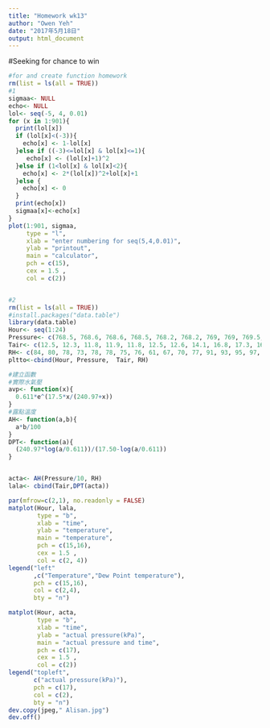 ```yaml
---
title: "Homework wk13"
author: "Owen Yeh"
date: "2017年5月18日"
output: html_document
---
```

#Seeking for chance to win
```r
#for and create function homework 
rm(list = ls(all = TRUE))
#1
sigmaa<- NULL
echo<- NULL
lol<- seq(-5, 4, 0.01)
for (x in 1:901){
  print(lol[x])
  if (lol[x]<(-3)){
    echo[x] <- 1-lol[x]
  }else if ((-3)<=lol[x] & lol[x]<=1){
     echo[x] <- (lol[x]+1)^2
  }else if (1<lol[x] & lol[x]<2){
    echo[x] <- 2*(lol[x])^2+lol[x]+1
  }else {
    echo[x] <- 0
  }
  print(echo[x])
  sigmaa[x]<-echo[x]
}
plot(1:901, sigmaa,
     type = "l",
     xlab = "enter numbering for seq(5,4,0.01)",
     ylab = "printout", 
     main = "calculator",
     pch = c(15),
     cex = 1.5 , 
     col = c(2))


#2
rm(list = ls(all = TRUE))
#install.packages("data.table")
library(data.table)
Hour<- seq(1:24)
Pressure<- c(768.5, 768.6, 768.6, 768.5, 768.2, 768.2, 769, 769, 769.5, 769.5, 769.1, 767.9, 767.8, 767.3, 766.3, 768.1, 767.3, 767.3, 767.2, 767.7, 767.8, 767.8, 767.9, 767.1)
Tair<- c(12.5, 12.3, 11.8, 11.9, 11.8, 12.5, 12.6, 14.1, 16.8, 17.3, 16.8, 17, 14.7,13.8, 13.4, 13.3, 13.5, 12.7, 12.1, 13, 12, 11.4, 11.7, 11.5)
RH<- c(84, 80, 78, 73, 78, 78, 75, 76, 61, 67, 70, 77, 91, 93, 95, 97, 95, 94, 95, 95, 92, 89, 89, 83)
pltto<-cbind(Hour, Pressure,  Tair, RH)

#建立函數
#實際水氣壓
avp<- function(x){
  0.611*e^(17.5*x/(240.97+x))
}
#露點溫度
AH<- function(a,b){
  a*b/100
}
DPT<- function(a){
  (240.97*log(a/0.611))/(17.50-log(a/0.611))
}


acta<- AH(Pressure/10, RH)
lala<- cbind(Tair,DPT(acta))

par(mfrow=c(2,1), no.readonly = FALSE)
matplot(Hour, lala,
        type = "b",
        xlab = "time",
        ylab = "temperature", 
        main = "temperature",
        pch = c(15,16),
        cex = 1.5 , 
        col = c(2, 4))
legend("left"
       ,c("Temperature","Dew Point temperature"),
       pch = c(15,16),
       col = c(2,4),
       bty = "n")

matplot(Hour, acta,
        type = "b",
        xlab = "time",
        ylab = "actual pressure(kPa)", 
        main = "actual pressure and time",
        pch = c(17),
        cex = 1.5 , 
        col = c(2))
legend("topleft",
       c("actual pressure(kPa)"),
       pch = c(17),
       col = c(2),
       bty = "n")
dev.copy(jpeg," Alisan.jpg")
dev.off()

```
